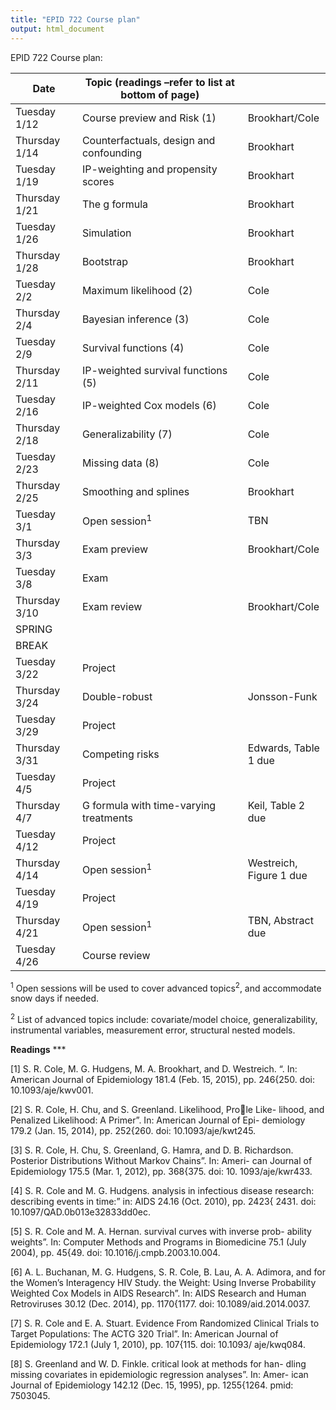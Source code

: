 ```yaml
---
title: "EPID 722 Course plan"
output: html_document
---
```


EPID 722 Course plan:


| Date          | Topic (readings --refer to list at bottom of page)                    |                   |
|---------------|-------------------------------------|-------------------|
| Tuesday 1/12  | Course preview and Risk (1)         | Brookhart/Cole    |
| Thursday 1/14 | Counterfactuals, design and confounding | Brookhart         |
| Tuesday 1/19  | IP-weighting and propensity scores    | Brookhart         |
| Thursday 1/21 | The g formula  | Brookhart         |
| Tuesday  1/26 | Simulation                       | Brookhart         |
| Thursday 1/28 | Bootstrap                           | Brookhart         |
| Tuesday 2/2   | Maximum likelihood (2)       | Cole              |
| Thursday 2/4  | Bayesian inference (3)      | Cole              |
| Tuesday 2/9   | Survival functions (4)         | Cole              |
| Thursday 2/11 | IP-weighted survival functions (5)  | Cole         |
| Tuesday 2/16  | IP-weighted Cox models (6)                       | Cole              |
| Thursday 2/18 | Generalizability (7)             | Cole              |
| Tuesday 2/23  | Missing data (8)        | Cole              |
| Thursday 2/25 | Smoothing and splines | Brookhart              |
| Tuesday 3/1   | Open session<sup>1</sup>                       | TBN               |
| Thursday 3/3  | Exam preview                        | Brookhart/Cole    |
| Tuesday 3/8   | Exam                                |                   |
| Thursday 3/10 | Exam review                         | Brookhart/Cole    |
| SPRING        |                                     |                   |
| BREAK         |                                     |                   |
| Tuesday 3/22  | Project                             |                   |
| Thursday 3/24 | Double-robust                      | Jonsson-Funk               |
| Tuesday 3/29  | Project                             |                   |
| Thursday 3/31 | Competing risks                       | Edwards, Table 1 due  |
| Tuesday 4/5   | Project                             |                   |
| Thursday 4/7  | G formula with time-varying treatments                       | Keil, Table 2 due  |
| Tuesday 4/12  | Project                             |                   |
| Thursday 4/14 | Open session<sup>1</sup>                       | Westreich, Figure 1 due |
| Tuesday 4/19  | Project                             |                   |
| Thursday 4/21 | Open session<sup>1</sup>                       | TBN, Abstract due |
| Tuesday 4/26  | Course review                       |                   |

<sup>1</sup> Open sessions will be used to cover advanced topics<sup>2</sup>, and accommodate snow days if needed.

<sup>2</sup> List of advanced topics include: covariate/model choice, generalizability, instrumental variables, measurement error, structural nested models.

**Readings**
***


[1] S. R. Cole, M. G. Hudgens, M. A. Brookhart, and D. Westreich. \Risk".
In: American Journal of Epidemiology 181.4 (Feb. 15, 2015), pp. 246{250.
doi: 10.1093/aje/kwv001.

[2] S. R. Cole, H. Chu, and S. Greenland. \Maximum Likelihood, Prole Like-
lihood, and Penalized Likelihood: A Primer". In: American Journal of Epi-
demiology 179.2 (Jan. 15, 2014), pp. 252{260. doi: 10.1093/aje/kwt245.

[3] S. R. Cole, H. Chu, S. Greenland, G. Hamra, and D. B. Richardson.
\Bayesian Posterior Distributions Without Markov Chains". In: Ameri-
can Journal of Epidemiology 175.5 (Mar. 1, 2012), pp. 368{375. doi: 10.
1093/aje/kwr433.

[4] S. R. Cole and M. G. Hudgens. \Survival analysis in infectious disease
research: describing events in time:" in: AIDS 24.16 (Oct. 2010), pp. 2423{
2431. doi: 10.1097/QAD.0b013e32833dd0ec.

[5] S. R. Cole and M. A. Hernan. \Adjusted survival curves with inverse prob-
ability weights". In: Computer Methods and Programs in Biomedicine 75.1
(July 2004), pp. 45{49. doi: 10.1016/j.cmpb.2003.10.004.


[6] A. L. Buchanan, M. G. Hudgens, S. R. Cole, B. Lau, A. A. Adimora,
and for the Women's Interagency HIV Study. \Worth the Weight: Using
Inverse Probability Weighted Cox Models in AIDS Research". In: AIDS
Research and Human Retroviruses 30.12 (Dec. 2014), pp. 1170{1177. doi:
10.1089/aid.2014.0037.

[7] S. R. Cole and E. A. Stuart. \Generalizing Evidence From Randomized
Clinical Trials to Target Populations: The ACTG 320 Trial". In: American
Journal of Epidemiology 172.1 (July 1, 2010), pp. 107{115. doi: 10.1093/
aje/kwq084.

[8] S. Greenland and W. D. Finkle. \A critical look at methods for han-
dling missing covariates in epidemiologic regression analyses". In: Amer-
ican Journal of Epidemiology 142.12 (Dec. 15, 1995), pp. 1255{1264. pmid:
7503045.

